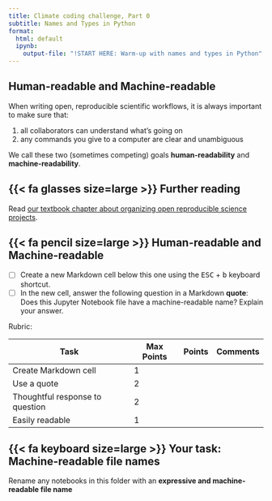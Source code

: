 ```yaml
---
title: Climate coding challenge, Part 0
subtitle: Names and Types in Python
format:
  html: default
  ipynb:
    output-file: "!START HERE: Warm-up with names and types in Python"
---
```


## Human-readable and Machine-readable

When writing open, reproducible scientific workflows, it is always important to make sure that:

  1. all collaborators can understand what's going on
  2. any commands you give to a computer are clear and unambiguous

We call these two (sometimes competing) goals **human-readability** and **machine-readability**.

::: {.callout-note icon="false"}
## {{< fa glasses size=large >}} Further reading

Read [our textbook chapter about organizing open reproducible science projects](https://www.earthdatascience.org/courses/intro-to-earth-data-science/open-reproducible-science/get-started-open-reproducible-science/best-practices-for-organizing-open-reproducible-science/).
:::

::: {.cell .markdown}
:::: {.callout-important icon="false"}
## {{< fa pencil size=large >}} Human-readable and Machine-readable

- [ ] Create a new Markdown cell below this one using the <kbd>ESC</kbd> + <kbd>b</kbd> keyboard shortcut.
- [ ] In the new cell, answer the following question in a Markdown **quote**: Does this Jupyter Notebook file have a machine-readable name? Explain your answer.

::::: {.content-visible when-profile="graded"}
Rubric:

| Task | Max Points | Points | Comments |
|------|------------|--------|----------|
| Create Markdown cell            | 1 |  |  |
| Use a quote                     | 2 |  |  |
| Thoughtful response to question | 2 |  |  |
| Easily readable                 | 1 |  |  |
:::::
::::
:::

::: {.callout-important icon="false"}
## {{< fa keyboard size=large >}} Your task: Machine-readable file names

Rename any notebooks in this folder with an **expressive and machine-readable file name**
:::